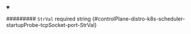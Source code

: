 
<details className="config-field" data-expandable="false" open>
<summary>

######### `StrVal` <span className="config-field-required" data-required="false">required</span> <span className="config-field-type">string</span> <span className="config-field-default"></span> <span className="config-field-enum"></span> {#controlPlane-distro-k8s-scheduler-startupProbe-tcpSocket-port-StrVal}



</summary>



</details>
